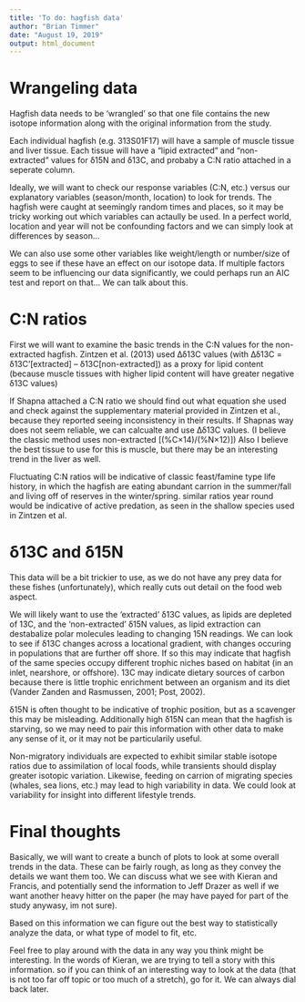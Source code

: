 ---
title: 'To do: hagfish data'
author: "Brian Timmer"
date: "August 19, 2019"
output: html_document
---
# Wrangeling data


  Hagfish data needs to be 'wrangled' so that one file contains the new isotope information along with the original information from the study.

  Each individual hagfish (e.g. 313S01F17) will have a sample of muscle tissue and liver tissue. Each tissue will have a "lipid extracted" and "non-extracted" values for δ15N and δ13C, and probaby a C:N ratio attached in a seperate column. 
  
  Ideally, we will want to check our response variables (C:N, etc.) versus our explanatory variables (season/month, location) to look for trends. The hagfish were caught at seemingly random times and places, so it may be tricky working out which variables can actaully be used. In a perfect world, location and year will not be confounding factors and we can simply look at differences by season...
  
  We can also use some other variables like weight/length or number/size of eggs to see if these have an effect on our isotope data. If multiple factors seem to be influencing our data significantly, we could perhaps run an AIC test and report on that... We can talk about this.
  

# C:N ratios
  
  First we will want to examine the basic trends in the C:N values for the non-extracted hagfish. Zintzen et al. (2013) used Δδ13C values (with Δδ13C = δ13C’[extracted] – δ13C[non-extracted]) as a proxy for lipid content (because muscle tissues with higher lipid content will have greater negative δ13C values)
  
  If Shapna attached a C:N ratio we should find out what equation she used and check against the supplementary material provided in Zintzen et al., because they reported seeing inconsistency in their results. If Shapnas way does not seem reliable, we can calcualte and use Δδ13C values. (I believe the classic method uses non-extracted [(%C×14)/(%N×12)]) Also I believe the best tissue to use for this is muscle, but there may be an interesting trend in the liver as well.
  
  Fluctuating C:N ratios will be indicative of classic feast/famine type life history, in which the hagfish are eating abundant carrion in the summer/fall and living off of reserves in the winter/spring. similar ratios year round would be indicative of active predation, as seen in the shallow species used in Zintzen et al.

# δ13C and δ15N

  This data will be a bit trickier to use, as we do not have any prey data for these fishes (unfortunately), which really cuts out detail on the food web aspect.

  We will likely want to use the 'extracted' δ13C values, as lipids are depleted of 13C, and the 'non-extracted' δ15N values, as lipid extraction can destabalize polar molecules leading to changing 15N readings. We can look to see if δ13C changes across a locational gradient, with changes occuring in populations that are further off shore. If so this may indicate that hagfish of the same species occupy different trophic niches based on habitat (in an inlet, nearshore, or offshore). 13C may indicate dietary sources of carbon because there is little trophic enrichment between an organism and its diet (Vander Zanden and Rasmussen, 2001; Post, 2002).
  
  δ15N is often thought to be indicative of trophic position, but as a scavenger this may be misleading. Additionally high δ15N can mean that the hagfish is starving, so we may need to pair this information with other data to make any sense of it, or it may not be particularily useful. 
  
  Non-migratory individuals are expected to exhibit similar stable isotope ratios due to assimilation of local foods, while transients should display greater isotopic variation. Likewise, feeding on carrion of migrating species (whales, sea lions, etc.) may lead to high variability in data. We could look at variability for insight into different lifestyle trends.
  
# Final thoughts
  
  Basically, we will want to create a bunch of plots to look at some overall trends in the data. These can be fairly rough, as long as they convey the details we want them too. We can discuss what we see with Kieran and Francis, and potentially send the information to Jeff Drazer as well if we want another heavy hitter on the paper (he may have payed for part of the study anywasy, im not sure).
  
  Based on this information we can figure out the best way to statistically analyze the data, or what type of model to fit, etc.
  
  Feel free to play around with the data in any way you think might be interesting. In the words of Kieran, we are trying to tell a story with this information. so if you can think of an interesting way to look at the data (that is not too far off topic or too much of a stretch), go for it. We can always dial back later.
